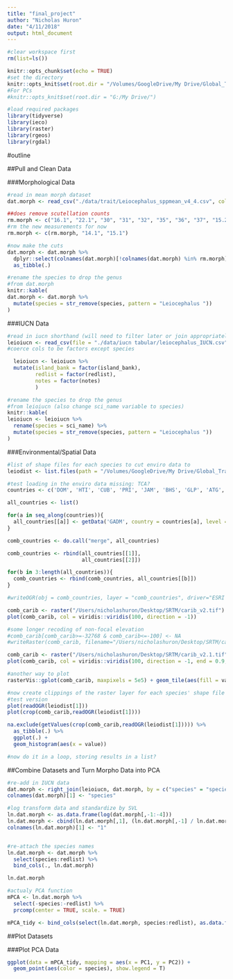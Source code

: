 ```yaml
---
title: "final_project"
author: "Nicholas Huron"
date: "4/11/2018"
output: html_document
---
```


```r
#clear workspace first
rm(list=ls())

knitr::opts_chunk$set(echo = TRUE)
#set the directory
knitr::opts_knit$set(root.dir = "/Volumes/GoogleDrive/My Drive/Global_Trait/Leiocephalus_Project/")
#For PCs
#knitr::opts_knit$set(root.dir = "G:/My Drive/")

#load required packages
library(tidyverse)
library(ieco)
library(raster)
library(rgeos)
library(rgdal)

```

#outline

##Pull and Clean Data

###Morphological Data

```r
#read in mean morph dataset
dat.morph <- read_csv("./data/trait/Leiocephalus_sppmean_v4_4.csv", col_names = T)

##does remove scutellation counts
rm.morph <- c("16.1", "22.1", "30", "31", "32", "35", "36", "37", "15.2", "8", "10", "19.2", "19.3", "19.4", "25.2", "25.3", "25.4", "16.1", "19", "22.1", "25", "28", "29", "33", "34")
#rm the new measurements for now
rm.morph <- c(rm.morph, "14.1", "15.1")

#now make the cuts
dat.morph <- dat.morph %>%
  dplyr::select(colnames(dat.morph)[!colnames(dat.morph) %in% rm.morph]) %>%
  as_tibble(.)

#rename the species to drop the genus
#from dat.morph
knitr::kable(
dat.morph <- dat.morph %>%
  mutate(species = str_remove(species, pattern = "Leiocephalus "))
)
```

###IUCN Data
```r
#read in iucn shorthand (will need to filter later or join appropriately)
leioiucn <- read_csv(file = "./data/iucn tabular/leiocephalus_IUCN.csv", col_names = T)
#coerce cols to be factors except species

  leioiucn <- leioiucn %>%
  mutate(island_bank = factor(island_bank),
         redlist = factor(redlist),
         notes = factor(notes)
         )

#rename the species to drop the genus
#from leioiucn (also change sci_name variable to species)
knitr::kable(
leioiucn <- leioiucn %>%
  rename(species = sci_name) %>%
  mutate(species = str_remove(species, pattern = "Leiocephalus "))
)
```

###Environmental/Spatial Data

```r
#list of shape files for each species to cut enviro data to
leiodist <- list.files(path = "/Volumes/GoogleDrive/My Drive/Global_Trait/Leiocephalus_Project/data/distribution/Caribbean_Herp_Data/polygons/Reptiles/", pattern = "^Leiocephalus.*\\.shp$", full.names = TRUE)

#test loading in the enviro data missing: TCA?
countries <- c('DOM', 'HTI', 'CUB', 'PRI', 'JAM', 'BHS', 'GLP', 'ATG', 'MTQ', 'CYM', 'TCA')

all_countries <- list()

for(a in seq_along(countries)){
  all_countries[[a]] <- getData('GADM', country = countries[a], level = 0)
}

comb_countries <- do.call("merge", all_countries)

comb_countries <- rbind(all_countries[[1]],
                        all_countries[[2]])

for(b in 3:length(all_countries)){
  comb_countries <- rbind(comb_countries, all_countries[[b]])
}

#writeOGR(obj = comb_countries, layer = "comb_countries", driver="ESRI Shapefile", dsn = "/Users/nicholashuron/Desktop/SRTM/")

comb_carib <- raster("/Users/nicholashuron/Desktop/SRTM/carib_v2.tif")
plot(comb_carib, col = viridis::viridis(100, direction = -1))

#some longer recoding of non-focal elevation
#comb_carib[comb_carib>=-32768 & comb_carib<=-100] <- NA
#writeRaster(comb_carib, filename="/Users/nicholashuron/Desktop/SRTM/carib_v2.1.tif", format="GTiff", overwrite=T)

comb_carib <- raster("/Users/nicholashuron/Desktop/SRTM/carib_v2.1.tif")
plot(comb_carib, col = viridis::viridis(100, direction = -1, end = 0.9, begin = 0.1))

#another way to plot
rasterVis::gplot(comb_carib, maxpixels = 5e5) + geom_tile(aes(fill = value)) + coord_equal() + viridis::scale_fill_viridis(direction = -1, end = 0.9, begin = 0.1)

#now create clippings of the raster layer for each species' shape file and extract the elevation values
#test version
plot(readOGR(leiodist[1]))
plot(crop(comb_carib,readOGR(leiodist[1])))

na.exclude(getValues(crop(comb_carib,readOGR(leiodist[1])))) %>%
  as_tibble(.) %>%
  ggplot(.) +
  geom_histogram(aes(x = value))

#now do it in a loop, storing results in a list?


```

##Combine Datasets and Turn Morpho Data into PCA
```r

#re-add in IUCN data
dat.morph <- right_join(leioiucn, dat.morph, by = c("species" = "species"))
colnames(dat.morph)[1] <- "species"

#log transform data and standardize by SVL
ln.dat.morph <- as.data.frame(log(dat.morph[,-1:-4]))
ln.dat.morph <- cbind(ln.dat.morph[,1], (ln.dat.morph[,-1] / ln.dat.morph[,1]))
colnames(ln.dat.morph)[1] <- "1"


#re-attach the species names
ln.dat.morph <- dat.morph %>%
  select(species:redlist) %>%
  bind_cols(., ln.dat.morph)

ln.dat.morph

#actualy PCA function
mPCA <- ln.dat.morph %>%
  select(-species:-redlist) %>%
  prcomp(center = TRUE, scale. = TRUE)

mPCA_tidy <- bind_cols(select(ln.dat.morph, species:redlist), as.data.frame(mPCA$x))
```

##Plot Datasets

###Plot PCA Data
```r
ggplot(data = mPCA_tidy, mapping = aes(x = PC1, y = PC2)) +
  geom_point(aes(color = species), show.legend = T)
```